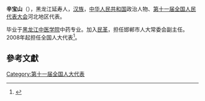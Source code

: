 '''辛宝山'''（{{bd|1963年||}}），黑龙江延寿人，[[汉族|汉族]]，[[中华人民共和国|中华人民共和国]]政治人物、[[第十一届全国人民代表大会|第十一届全国人民代表大会]]河北地区代表。

毕业于[[黑龙江中医学院|黑龙江中医学院]]中药专业。加入[[民革|民革]]，担任邯郸市人大常委会副主任。2008年起担任全国人大代表<ref>{{cite news|title=全国人大代表信息-辛宝山|url= http://210.82.31.1:8084/delegate/viewDelegate.action?dbid=110165|accessdate=2013-04-05|newspaper=全国人大网|archive-url=https://web.archive.org/web/20140106091128/http://www.npc.gov.cn/delegate/viewDelegate.action?dbid=110165|archive-date=2014-01-06|dead-url=yes}}</ref>。

==參考文獻==
{{reflist}}
[[Category:第十一届全国人大代表|Category:第十一届全国人大代表]]